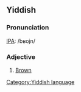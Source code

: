 ==Yiddish==
===Pronunciation===
[[w:IPA|IPA]]: /bʁojn/
===Adjective===
# [[Brown]]
[[Category:Yiddish language]]